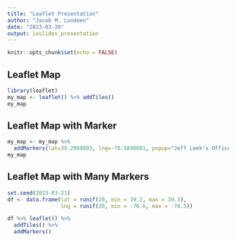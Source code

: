 ```yaml
---
title: "Leaflet Presentation"
author: "Jacob M. Lundeen"
date: "2023-03-20"
output: ioslides_presentation
---
```


```r
knitr::opts_chunk$set(echo = FALSE)
```

## Leaflet Map

```r
library(leaflet)
my_map <- leaflet() %>% addTiles()
my_map
```


## Leaflet Map with Marker

```r
my_map <- my_map %>%
  addMarkers(lat=39.2980803, lng=-76.5898801, popup="Jeff Leek's Office")
my_map
```

## Leaflet Map with Many Markers

```r
set.seed(2023-03-21)
df <- data.frame(lat = runif(20, min = 39.2, max = 39.3),
                 lng = runif(20, min = -76.6, max = -76.5))

df %>% leaflet() %>%
  addTiles() %>%
  addMarkers()
```